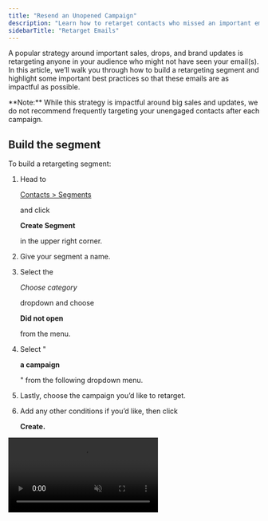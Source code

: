 ```yaml
---
title: "Resend an Unopened Campaign"
description: "Learn how to retarget contacts who missed an important email."
sidebarTitle: "Retarget Emails"
---
```


A popular strategy around important sales, drops, and brand updates is retargeting anyone in your audience who might not have seen your email(s). In this article, we’ll walk you through how to build a retargeting segment and highlight some important best practices so that these emails are as impactful as possible.

<Warning>
  **Note:** While this strategy is impactful around big sales and updates, we do not recommend frequently targeting your unengaged contacts after each campaign.
</Warning>

## Build the segment

To build a retargeting segment:

1. Head to 

   [Contacts > Segments](https://dashboard.privy.com/segments)

    and click 

   **Create Segment**

    

   in the upper right corner.

2. Give your segment a name.

3. Select the 

   *Choose category*

    

   dropdown and choose 

   **Did not open**

    

   from the menu.

4. Select "

   **a campaign**

   " from the following dropdown menu.

5. Lastly, choose the campaign you’d like to retarget.

6. Add any other conditions if you’d like, then click 

   **Create.**

<video autoPlay muted loop playsInline className="create-retarget-segment" src="/images/strategy-guides/retarget-create-segment.mp4" />

Your email’s **name** will appear in the dropdown menus, not its subject line. If you need, you can update a past sent campaign’s name by navigating to Campaigns, selecting the desired email, and editing the name in the upper left:

<img height="200" src="/images/strategy-guides/retarget-update-email-name.png" />

## Create and segment the email

You can duplicate your campaign by heading to **Campaigns** and clicking the menu to the right of your desired email, then selecting **Duplicate.**

You can also click New email and start from a brand new template, if you’d like!

Before sending or scheduling your email, make sure you’ve edited the **To** section of your campaign and selected your new retargeting segment:

<video autoPlay muted loop playsInline className="create-retarget-email" src="/images/strategy-guides/retarget-segment-email.mp4" />

## Best Practices

In order for your email to have the strongest impact possible, we recommend the following best practices:

### Subject Line

Change your subject line! If someone wasn’t enticed enough to open your email with your last subject line, that’s your sign to try something new when retargeting. Here’s some ideas:

* “In case you missed it:”

* “You’re going to want to see this”

* “Don’t sleep on these deals”

* Have you seen our newest product yet?

* Here today, gone tomorrow

* The [product] that everyone’s talking about

### Content

While it’s perfectly okay to send the same email twice (since we know they didn’t open the first one), it might be worth checking if any copy or images need to be tweaked. You want your content to align with your subject line, and any promotion you’re running.

For example, if your sale is ending in less than 24 hours, then make sure that’s clear in the body of your email! If you launched a new product and it’s already low in stock, then make sure you communicate that in the email content.

### Timing

The timing of your re-targeting email can differ depending on the occasion, but generally businesses will see the best results when a re-targeting campaign is sent 2-3 days after the initial email is sent. You should avoid sending a re-targeting campaign within 24 hours of the initial email, and wait no longer than a week.

<Tip>
  It’s also important to take the day of the week into account — if you send the initial email on a Thursday or Friday, it’s probably best to wait until the following Monday or Tuesday to re-target non-openers.
</Tip>

Hopefully this strategy will help you capture as much attention and orders as possible during your next sale or update!
